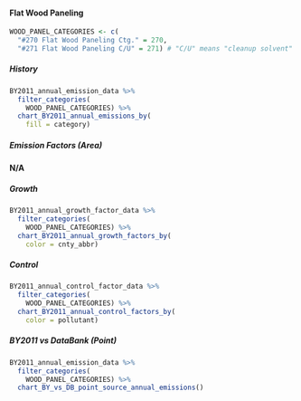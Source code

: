 #### Flat Wood Paneling {#coat-indcom-mfg-wood_panel}

```r
WOOD_PANEL_CATEGORIES <- c(
  "#270 Flat Wood Paneling Ctg." = 270,
  "#271 Flat Wood Paneling C/U" = 271) # "C/U" means "cleanup solvent"
```

##### History {-}

```r
BY2011_annual_emission_data %>%
  filter_categories(
    WOOD_PANEL_CATEGORIES) %>%
  chart_BY2011_annual_emissions_by(
    fill = category) 
```

##### Emission Factors (Area) {-}

**N/A**

##### Growth {-}

```r
BY2011_annual_growth_factor_data %>%
  filter_categories(
    WOOD_PANEL_CATEGORIES) %>%
  chart_BY2011_annual_growth_factors_by(
    color = cnty_abbr) 
```

##### Control {-}

```r
BY2011_annual_control_factor_data %>%
  filter_categories(
    WOOD_PANEL_CATEGORIES) %>%
  chart_BY2011_annual_control_factors_by(
    color = pollutant) 
```

##### BY2011 vs DataBank (Point) {-}

```r
BY2011_annual_emission_data %>%
  filter_categories(
    WOOD_PANEL_CATEGORIES) %>%
  chart_BY_vs_DB_point_source_annual_emissions()
```

